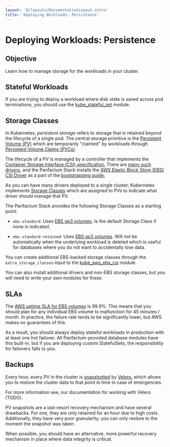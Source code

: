 ```yaml
---
layout: '@/layouts/DocumentationLayout.astro'
title: 'Deploying Workloads: Persistence'
---
```



# Deploying Workloads: Persistence

## Objective

Learn how to manage storage for the workloads in your cluster.

## Stateful Workloads

If you are trying to deploy a workload where disk state is saved across pod terminations, you should
use the [kube_stateful_set](/docs/edge/reference/infrastructure-modules/submodule/kubernetes/kube_stateful_set) module.

## Storage Classes

In Kubernetes, _persistent storage_ refers to storage that is retained beyond the lifecycle
of a single pod. The central storage primitive is the [Persistent Volume (PV)](https://kubernetes.io/docs/concepts/storage/persistent-volumes/)
which are temporarily "claimed" by workloads through [Persistent Volume Claims (PVCs)](https://kubernetes.io/docs/concepts/storage/persistent-volumes/#persistentvolumeclaims).

The lifecycle of a PV is managed by a controller that implements the [Container Storage Interface (CSI)
specification.](https://kubernetes-csi.github.io/docs/introduction.html) There are [many such drivers](https://kubernetes-csi.github.io/docs/drivers.html), and the Panfactum
Stack installs the [AWS Elastic Block Store (EBS) CSI Driver](https://github.com/kubernetes-sigs/aws-ebs-csi-driver)
as a part of the [bootstrapping guide.](/docs/edge/guides/bootstrapping/storage-interfaces)

As you can have many drivers deployed to a single cluster, Kubernetes implements
[Storage Classes](https://kubernetes.io/docs/concepts/storage/storage-classes/) which are assigned to
PVs to indicate what driver should manage that PV.

The Panfactum Stack provides the following Storage Classes as a starting point:

- `ebs-standard`: Uses [EBS gp3 volumes](https://aws.amazon.com/ebs/general-purpose/). Is the default
  Storage Class if none is indicated.

- `ebs-standard-retained`: Uses [EBS gp3 volumes](https://aws.amazon.com/ebs/general-purpose/). Will not be
  automatically when the underlying workload is deleted which is useful for databases where you do not want to accidentally lose data.

You can create additional EBS-backed storage classes through the `extra_storage_classes` input to the
[kube_aws_ebs_csi](/docs/edge/reference/infrastructure-modules/direct/kubernetes/kube_aws_ebs_csi) module.

You can also install additional drivers and non-EBS storage classes, but you will need to write your
own modules for these.

## SLAs

The [AWS uptime SLA for EBS volumes](https://aws.amazon.com/ebs/sla/) is 99.9%. This means that you should
plan for any individual EBS volume to malfunction for 45 minutes / month. In practice, the failure rate
tends to be significantly lower, but AWS makes no guarantees of this.

As a result, you should always deploy stateful workloads in production with at least one hot failover. All
Panfactum-provided database modules have this built-in, but if you are deploying custom StatefulSets, the
responsibility for failovers falls to you.

## Backups

Every hour, every PV in the cluster is [snapshotted](https://docs.aws.amazon.com/ebs/latest/userguide/ebs-snapshots.html)
by [Velero.](https://velero.io/) which allows you to restore the cluster data to that point in time in case of emergencies.

For more information see, our documentation for working with Velero (TODO).

<MarkdownAlert severity="warning">
  PV snapshots are a last-resort recovery mechanism and have several drawbacks. For one, they are only
  retained for an hour due to high costs. Additionally, they have very poor granularity; you can only
  restore to the moment the snapshot was taken.

When possible, you should have an alternative, more powerful recovery mechanism in place where data integrity is critical.

</MarkdownAlert>
